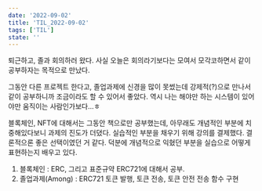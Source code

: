 ```yaml
---
date: '2022-09-02'
title: 'TIL_2022-09-02'
tags: ['TIL']
state: ''
---
```


퇴근하고, 졸과 회의하러 왔다. 
사실 오늘은 회의라기보다는 모여서 모각코하면서 같이 공부하자는 목적으로 만났다.

그동안 다른 프로젝트 한다고, 졸업과제에 신경을 많이 못썼는데 강제적(?)으로 만나서 같이 공부하니까 조금이라도 할 수 있어서 좋았다.
역시 나는 해야만 하는 시스템이 있어야만 움직이는 사람인가보다...ㅎ

블록체인, NFT에 대해서는 그동안 책으로만 공부했는데, 아무래도 개념적인 부분에 치중해있다보니 
과제의 진도가 더뎠다. 실습적인 부분을 채우기 위해 강의를 결제했다.
결론적으론 좋은 선택이였던 거 같다. 덕분에 개념적으로 익혔던 부분을 실습으로 어떻게 표현하는지 배우고 있다.

1. 블록체인 : ERC, 그리고 표준규약 ERC721에 대해서 공부. 
2. 졸업과제(Among) : ERC721 토큰 발행, 토큰 전송, 토큰 안전 전송 함수 구현